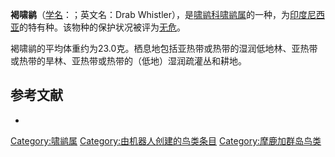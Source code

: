 {{Speciesbox
| name = 褐啸鹟
| image = 
| status = LC | status_system = IUCN3.1
| genus = Pachycephala
| species = griseonota
| authority = [[约翰·爱德华·格雷|Gray]], 1862
| range_map = 
}}

'''褐啸鹟'''（[[学名|学名]]：{{lang|la|''Pachycephala griseonota''}}；英文名：Drab Whistler），是[[啸鹟科|啸鹟科]][[啸鹟属|啸鹟属]]的一种，为[[印度尼西亚|印度尼西亚]]的特有种。该物种的保护状况被评为[[无危|无危]]。

褐啸鹟的平均体重约为23.0克。栖息地包括亚热带或热带的湿润低地林、亚热带或热带的旱林、亚热带或热带的（低地）湿润疏灌丛和耕地。

== 参考文献 ==
*{{cite web|url=http://www.birdlife.org/datazone/speciesfactsheet.php?id=5663&m=0|title=Pachycephala griseonota|publisher=[[国际鸟盟|BirdLife.org]]|accessdate=2011-06-27}}
{{Taxonbar|from=Q2667550}}

[[Category:啸鹟属|Category:啸鹟属]]
[[Category:由机器人创建的鸟类条目|Category:由机器人创建的鸟类条目]]
[[Category:摩鹿加群岛鸟类|Category:摩鹿加群岛鸟类]]